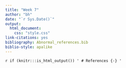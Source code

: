 ```yaml
---
title: "Week 7"
author: "bh"
date: "`r Sys.Date()`"
output: 
  html_document:
    css: "style.css"
link-citations: yes
bibliography: Abnormal_references.bib
biblio-style: apalike
---
```




`r if (knitr:::is_html_output()) '
# References {-}
'`